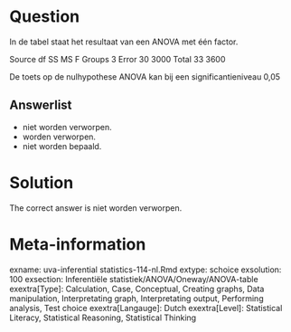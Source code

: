 Question
========

In de tabel staat het resultaat van een ANOVA met één factor.

Source df SS MS F
Groups 3
Error 30 3000
Total 33 3600

De toets op de nulhypothese ANOVA kan bij een significantieniveau 0,05 

Answerlist
----------
* niet worden verworpen.
* worden verworpen.
* niet worden bepaald.

Solution
========

The correct answer is  niet worden verworpen. 

Meta-information
================
exname: uva-inferential statistics-114-nl.Rmd 
extype: schoice 
exsolution: 100 
exsection: Inferentiële statistiek/ANOVA/Oneway/ANOVA-table
exextra[Type]: Calculation, Case, Conceptual, Creating graphs, Data manipulation, Interpretating graph, Interpretating output, Performing analysis, Test choice 
exextra[Langauge]: Dutch 
exextra[Level]: Statistical Literacy, Statistical Reasoning, Statistical Thinking 
